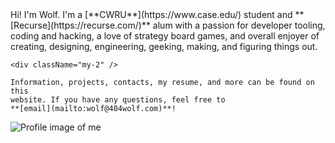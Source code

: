 <div className="flex justify-end mb-4">
  <div>
    Hi! I'm Wolf. I'm a [**CWRU**](https://www.case.edu/) student and
    **[Recurse](https://recurse.com/)** alum with a passion for developer tooling,
    coding and hacking, a love of strategy board games, and overall enjoyer of
    creating, designing, engineering, geeking, making, and figuring things out.

    <div className="my-2" />

    Information, projects, contacts, my resume, and more can be found on this
    website. If you have any questions, feel free to
    **[email](mailto:wolf@404wolf.com)**!

  </div>

  <img 
    src="https://static.404wolf.com/profileMe.jpg" 
    alt="Profile image of me"
    className="hidden sm:block h-40 rounded-xl w-auto object-cover object-center scale-110 ml-4"
  />
</div>
